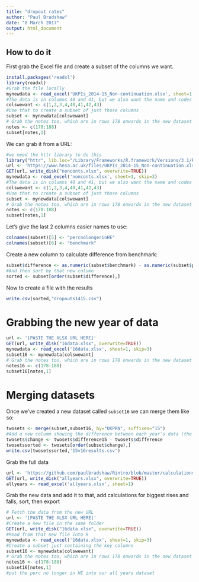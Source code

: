 ```yaml
---
title: "dropout rates"
author: "Paul Bradshaw"
date: "8 March 2017"
output: html_document
---
```


## How to do it

First grab the Excel file and create a subset of the columns we want.

```r
install.packages('readxl')
library(readxl)
#Grab the file locally
mynewdata <- read_excel('UKPIs_2014-15_Non-continuation.xlsx', sheet=1, skip=3)
#The data is in columns 40 and 41, but we also want the name and codes in the first 3 cols, and the number of students
colswewant <- c(1,2,3,4,40,41,42,43)
#Use that to create a subset of just those columns
subset <- mynewdata[colswewant]
# Grab the notes too, which are in rows 178 onwards in the new dataset (remember we chopped out the first few rows)
notes <- c(178:188)
subset[notes,1]
```

We can grab it from a URL:

```r
#we need the httr library to do this
library("httr", lib.loc="/Library/Frameworks/R.framework/Versions/3.1/Resources/library")
url <- 'https://www.hesa.ac.uk/files/UKPIs_2014-15_Non-continuation.xlsx'
GET(url, write_disk("nonconts.xlsx", overwrite=TRUE))
mynewdata <- read_excel('nonconts.xlsx', sheet=1, skip=3)
#The data is in columns 40 and 41, but we also want the name and codes in the first 3 cols, and the number of students
colswewant <- c(1,2,3,4,40,41,42,43)
#Use that to create a subset of just those columns
subset <- mynewdata[colswewant]
# Grab the notes too, which are in rows 178 onwards in the new dataset (remember we chopped out the first few rows)
notes <- c(178:188)
subset[notes,1]
```

Let's give the last 2 columns easier names to use:

```r
colnames(subset)[5] <- "percnolongerinHE"
colnames(subset)[6] <- "benchmark"
```

Create a new column to calculate difference from benchmark:

```r
subset$difference <- as.numeric(subset$benchmark) - as.numeric(subset$percnolongerinHE)
#And then sort by that new column
sorted <- subset[order(subset$difference),]
```

Now to create a file with the results

```r
write.csv(sorted,"dropouts1415.csv")
```

# Grabbing the new year of data

```r
url <- '[PASTE THE XLSX URL HERE]'
GET(url, write_disk("16data.xlsx", overwrite=TRUE))
mynewdata <- read_excel('16data.xlsx', sheet=1, skip=3)
subset16 <- mynewdata[colswewant]
# Grab the notes too, which are in rows 178 onwards in the new dataset (remember we chopped out the first few rows)
notes16 <- c(178:188)
subset16[notes,1]
```

# Merging datasets

Once we've created a new dataset called `subset16` we can merge them like so:

```r
twosets <- merge(subset,subset16, by="UKPRN", suffixes="15")
#Add a new column showing the difference between each year's data (the difference between the differences!)
twosets$change <- twosets$difference15 - twosets$difference
twosetssorted <- twosets[order(subset$change),]
write.csv(twosetssorted,'15v16results.csv')
```

Grab the full data 

```r
url <- 'https://github.com/paulbradshaw/Rintro/blob/master/calculations/dropouts.xlsx?raw=true'
GET(url, write_disk("allyears.xlsx", overwrite=TRUE))
allyears <- read_excel('allyears.xlsx', sheet=1)
```

Grab the new data and add it to that, add calculations for biggest rises and falls, sort, then export

```r
# Fetch the data from the new URL
url <- '[PASTE THE XLSX URL HERE]'
#Create a new file in the same folder
GET(url, write_disk("16data.xlsx", overwrite=TRUE))
#Read from that new file into R
mynewdata <- read_excel('16data.xlsx', sheet=1, skip=3)
#Create a subset just containing the key columns
subset16 <- mynewdata[colswewant]
# Grab the notes too, which are in rows 178 onwards in the new dataset (remember we chopped out the first few rows)
notes16 <- c(178:188)
subset16[notes,1]
#put the perc no longer in HE into our all years dataset

```

